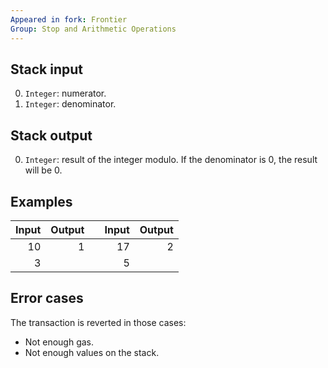 ```yaml
---
Appeared in fork: Frontier
Group: Stop and Arithmetic Operations
---
```


## Stack input

0. `Integer`: numerator.
1. `Integer`: denominator.

## Stack output

0. `Integer`: result of the integer modulo. If the denominator is 0, the result will be 0.

## Examples

| Input | Output | | Input | Output |
|------:|-------:|-|------:|-------:|
| 10 | 1 | | 17 | 2 |
| 3 | | | 5 | |

## Error cases

The transaction is reverted in those cases:
- Not enough gas.
- Not enough values on the stack.

